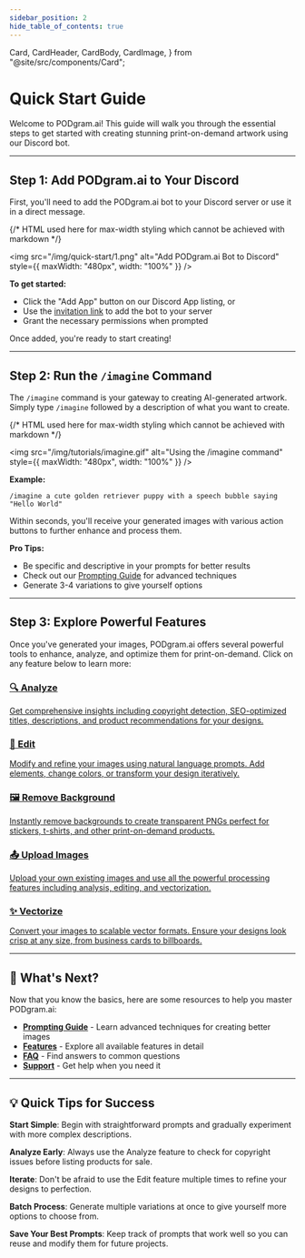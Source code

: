 ```yaml
---
sidebar_position: 2
hide_table_of_contents: true
---
```


  Card,
  CardHeader,
  CardBody,
  CardImage,
} from "@site/src/components/Card";

# Quick Start Guide

Welcome to PODgram.ai! This guide will walk you through the essential steps to get started with creating stunning print-on-demand artwork using our Discord bot.

---

## Step 1: Add PODgram.ai to Your Discord

First, you'll need to add the PODgram.ai bot to your Discord server or use it in a direct message.

{/* HTML used here for max-width styling which cannot be achieved with markdown */}

<img
  src="/img/quick-start/1.png"
  alt="Add PODgram.ai Bot to Discord"
  style={{ maxWidth: "480px", width: "100%" }}
/>

**To get started:**

- Click the "Add App" button on our Discord App listing, or
- Use the [invitation link](https://discord.com/oauth2/authorize?client_id=1374839567907029034) to add the bot to your server
- Grant the necessary permissions when prompted

Once added, you're ready to start creating!

---

## Step 2: Run the `/imagine` Command

The `/imagine` command is your gateway to creating AI-generated artwork. Simply type `/imagine` followed by a description of what you want to create.

{/* HTML used here for max-width styling which cannot be achieved with markdown */}

<img
  src="/img/tutorials/imagine.gif"
  alt="Using the /imagine command"
  style={{ maxWidth: "480px", width: "100%" }}
/>

**Example:**

```
/imagine a cute golden retriever puppy with a speech bubble saying "Hello World"
```

Within seconds, you'll receive your generated images with various action buttons to further enhance and process them.

**Pro Tips:**

- Be specific and descriptive in your prompts for better results
- Check out our [Prompting Guide](/prompting-guide) for advanced techniques
- Generate 3-4 variations to give yourself options

---

## Step 3: Explore Powerful Features

Once you've generated your images, PODgram.ai offers several powerful tools to enhance, analyze, and optimize them for print-on-demand. Click on any feature below to learn more:

<div className="row">
  <div className="col col--4">
    <a href="/features/analyze" style={{ textDecoration: "none" }}>
      <Card shadow="md">
        <CardImage cardImageUrl="/img/tutorials/analyze.gif" />
        <CardHeader textAlign="left">
          <h3 style={{ fontSize: "1em" }}>🔍 Analyze</h3>
        </CardHeader>
        <CardBody
          textAlign="left"
          className="padding-vert--md"
          lineClamp={3}
          fontSize="0.8em"
        >
          Get comprehensive insights including copyright detection,
          SEO-optimized titles, descriptions, and product recommendations for
          your designs.
        </CardBody>
      </Card>
    </a>
  </div>
  <div className="col col--4">
    <a href="/features/edit" style={{ textDecoration: "none" }}>
      <Card shadow="md">
        <CardImage cardImageUrl="/img/tutorials/edit.gif" />
        <CardHeader textAlign="left">
          <h3 style={{ fontSize: "1em" }}>🎨 Edit</h3>
        </CardHeader>
        <CardBody
          textAlign="left"
          className="padding-vert--md"
          lineClamp={3}
          fontSize="0.8em"
        >
          Modify and refine your images using natural language prompts. Add
          elements, change colors, or transform your design iteratively.
        </CardBody>
      </Card>
    </a>
  </div>
  <div className="col col--4">
    <a href="/features/remove-bg" style={{ textDecoration: "none" }}>
      <Card shadow="md">
        <CardImage cardImageUrl="/img/tutorials/remove-bg.gif" />
        <CardHeader textAlign="left">
          <h3 style={{ fontSize: "1em" }}>🖼️ Remove Background</h3>
        </CardHeader>
        <CardBody
          textAlign="left"
          className="padding-vert--md"
          lineClamp={3}
          fontSize="0.8em"
        >
          Instantly remove backgrounds to create transparent PNGs perfect for
          stickers, t-shirts, and other print-on-demand products.
        </CardBody>
      </Card>
    </a>
  </div>
</div>

<div className="row margin-top--md">
  <div className="col col--4">
    <a href="/features/upload-images" style={{ textDecoration: "none" }}>
      <Card shadow="md">
        <CardImage cardImageUrl="/img/tutorials/upload-images.gif" />
        <CardHeader textAlign="left">
          <h3 style={{ fontSize: "1em" }}>📤 Upload Images</h3>
        </CardHeader>
        <CardBody
          textAlign="left"
          className="padding-vert--md"
          lineClamp={3}
          fontSize="0.8em"
        >
          Upload your own existing images and use all the powerful processing
          features including analysis, editing, and vectorization.
        </CardBody>
      </Card>
    </a>
  </div>
  <div className="col col--4">
    <a href="/features/vectorize" style={{ textDecoration: "none" }}>
      <Card shadow="md">
        <CardImage cardImageUrl="/img/tutorials/vectorize.gif" />
        <CardHeader textAlign="left">
          <h3 style={{ fontSize: "1em" }}>✨ Vectorize</h3>
        </CardHeader>
        <CardBody
          textAlign="left"
          className="padding-vert--md"
          lineClamp={3}
          fontSize="0.8em"
        >
          Convert your images to scalable vector formats. Ensure your designs
          look crisp at any size, from business cards to billboards.
        </CardBody>
      </Card>
    </a>
  </div>
</div>

---

## 🎯 What's Next?

Now that you know the basics, here are some resources to help you master PODgram.ai:

- **[Prompting Guide](/prompting-guide)** - Learn advanced techniques for creating better images
- **[Features](/features/imagine-command)** - Explore all available features in detail
- **[FAQ](/faq)** - Find answers to common questions
- **[Support](/support)** - Get help when you need it

---

## 💡 Quick Tips for Success

**Start Simple**: Begin with straightforward prompts and gradually experiment with more complex descriptions.

**Analyze Early**: Always use the Analyze feature to check for copyright issues before listing products for sale.

**Iterate**: Don't be afraid to use the Edit feature multiple times to refine your designs to perfection.

**Batch Process**: Generate multiple variations at once to give yourself more options to choose from.

**Save Your Best Prompts**: Keep track of prompts that work well so you can reuse and modify them for future projects.
